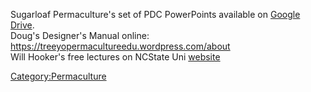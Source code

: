 Sugarloaf Permaculture's set of PDC PowerPoints available on [https://drive.google.com/folderview?id=0B8EDikPUmXB7cGFzVXRnOHR6NGM&usp=sharing Google Drive].<br>
Doug's Designer's Manual online: https://treeyopermacultureedu.wordpress.com/about<br>
Will Hooker's free lectures on NCState Uni [http://mediasite.online.ncsu.edu/online/Catalog/Full/f5a893e74b7c4b7980fd52dcd1ced71521 website]

[[Category:Permaculture]]